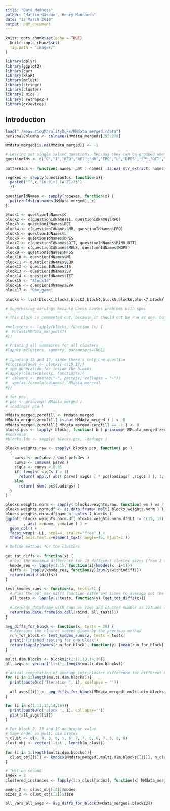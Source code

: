 ```yaml
---
title: "Data Madness"
author: "Martin Gassner, Henry Mauranen"
date: "17 March 2018"
output: pdf_document
---
```


```r
knitr::opts_chunk$set(echo = TRUE)
  knitr::opts_chunk$set(
  fig.path = "images/"
)
```


```r
library(dplyr)
library(ggplot2)
library(car)
library(klaR)
library(mclust)
library(stringr)
library(cluster)
library( mice )
library( reshape2 )
library(grDevices)
```

## Introduction



```r
load("./measuringMoralityDuke/MMdata_merged.rdata")
personalColumns <- colnames(MMdata_merged)[255:278]

MMdata_merged[is.na(MMdata_merged)] <- -1

# Leaving out single valued questions, because they can be grouped when constructing the blocks later on
questionIds <- c("C","I","RFQ","REI","MR","EPQ","L","DPES","SP","DIT","RAND_DIT","MELS","MOPS","Dov_mops","MFSS","MI","CQR","IS","SV","TET","EVA")

patternIds <- function( names, pat ) names[ !is.na( str_extract( names, pat ) ) ]

regexes <- sapply(questionIds, function(x){
  paste0("^",x,"[0-9]+(_[A-Z])?$")
  })

questionIdNames <- sapply(regexes, function(x) {
  patternIds(colnames(MMdata_merged), x)
})

block1 <- questionIdNames$C
block2 <- c(questionIdNames$I, questionIdNames$RFQ)
block3 <- questionIdNames$REI
block4 <- c(questionIdNames$MR, questionIdNames$EPQ)
block5 <- questionIdNames$L
block6 <- questionIdNames$DPES
block7 <- c(questionIdNames$DIT, questionIdNames$RAND_DIT)
block8 <- c(questionIdNames$MELS, questionIdNames$MOPS)
block9 <- questionIdNames$MFSS
block10 <- questionIdNames$MI
block11 <- questionIdNames$CQR
block12 <- questionIdNames$IS
block13 <- questionIdNames$SV
block14 <- questionIdNames$TET
block15 <- "Block15"
block16 <- questionIdNames$EVA
block17 <- "Dov_game"

blocks <- list(block1,block2,block3,block4,block5,block6,block7,block8,block9,block10,block11,block12,block13,block14,block15,block16,block17)
```

```r
# Suppressing warnings because Loess causes problems with spms

# This block is commented out, because it should not be run as one. Commands are heavy and produce a lot of output. Choose which plots and cluster you want to examine before running commands.

#mclusters <- lapply(blocks, function (x) {
#  Mclust(MMdata_merged[x])
#})

# Printing all summaires for all clusters
#lapply(mclusters, summary, parameters=TRUE)

# Ignoring 15 and 17, since there's only one question
#clusterBlocks <- blocks[-c(15,17)]
# spm generation for inside the blocks
#lapply(clusterBlocks, function(x){
#  columns <- paste0("~", paste(x, collapse = "+"))
#  spm(as.formula(columns), MMdata_merged)
#})
```

```r
# for pca
# pcs <- princomp( MMdata_merged )
# loadings( pca )

MMdata_merged.zerofill <- MMdata_merged
MMdata_merged.zerofill[ is.na( MMdata_merged ) ] <- 0
MMdata_merged.zerofill[ MMdata_merged.zerofill == -1 ] <- 0
blocks.pcs <- lapply( blocks, function( b ) princomp( MMdata_merged.zerofill[ b ] ) )
#nonsense
#blocks.lds <- sapply( blocks.pcs, loadings ) 

blocks.weights.raw <- sapply( blocks.pcs, function( pc ) 
  {
    parvs <- pc$sdev / sum( pc$sdev )
    cumvs <- cumsum( parvs )
    sigCs <- cumvs < 0.85
    if( length( sigCs ) > 1)
      return( apply( abs( parvs[ sigCs ] * pc$loadings[ ,sigCs ] ), 1, sum) )
    else
      return( sum( pc$loadings) )
  }
)

blocks.weights.norm <- sapply( blocks.weights.raw, function( ws ) ws / sum( ws ) )
blocks.weights.norm.df <- as.data.frame( melt( blocks.weights.norm ) )
blocks.weights.norm.df$name <- unlist( blocks )
ggplot( blocks.weights.norm.df[ blocks.weights.norm.df$L1 != c(15, 17), ]
        , aes( x=name, y=value ) ) + 
  geom_col() + 
  facet_wrap( ~L1, ncol=4, scales="free" ) +
  theme( axis.text.x=element_text( angle=45, hjust=1 ))
```


```r
# Define methods for the clusters

get_tot_diffs <- function(x) {
  # Get the maximum difference for 15 different cluster sizes (from 2 to 16)
  kmode_res <- lapply(1:15, function(i){kmodes(x, i+1)})
  diffs <- lapply(kmode_res, function(y){sum(y$withindiff)})
  return(unlist(diffs))
}

test_kmodes_runs <- function(x, tests=5) {
  # Runs the get_max_diffs function different times to average out the random initial seed of kmodes
  all_tests <- lapply(1:tests, function(y) {get_tot_diffs(x)})
  
  # Returns dataframe with runs as rows and cluster number as columns (V[number of clusters - 1])
  return(as.data.frame(do.call(rbind, all_tests)))
}

avg_diffs_for_block <- function(x, tests = 20) {
  # Averages the cluster scores given by the previous method
  run_for_block <- test_kmodes_runs(x, tests = tests)
  print('Finished testing for one block')
  return(sapply(names(run_for_block), function(y) {mean(run_for_block[,y])}))
}
```

```r
multi.dim.blocks <- blocks[c(1:11,13,14,16)]
all_avgs <- vector('list', length(multi.dim.blocks))
```

```r
# Actual computation of average intr-cluster difference for different k with kmodes 
for (i in 1:length(multi.dim.blocks)){
  print(paste0(c('Iteration ', i), collapse = ''))
  
  all_avgs[[i]] <- avg_diffs_for_block(MMdata_merged[,multi.dim.blocks[[i]]], tests = 8)
}


```


```r
for (i in c(1:11,13,14,16)){
  print(paste0(c('Block ', i), collapse=''))
  plot(all_avgs[[i]])
}
```

```r
# For block 2, 13 and 16 no proper value
# Same order as multi dim blocks
n_clust <- c(6, 4, 5, 6, 5, 6, 7, 7, 6, 6, 7, 5, 8, 9)
clust_obj <- vector('list', length(n_clust))

for (i in 1:length(multi.dim.blocks)){
  clust_obj[[i]] <- kmodes(MMdata_merged[,multi.dim.blocks[[i]]], n_clust[i])
}
```

```r
# Test on second
index = 2
clustered_instances <- lapply(1:n_clust[index], function(x) MMdata_merged[which(clust_obj[[index]]$cluster == x), multi.dim.blocks[[index]]])

modes_2 <- clust_obj[[2]]$modes
sizes_2 <- clust_obj[[2]]$size
```

```r
all_vars_all_avgs <- avg_diffs_for_block(MMdata_merged[,block12])
```

